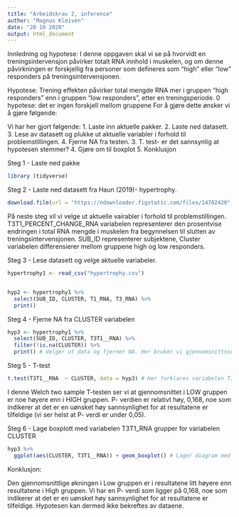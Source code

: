 ---
title: "Arbeidskrav 2, inference"
author: "Magnus Kleiven"
date: "20 10 2020"
output: html_document
---

Innledning og hypotese:
I denne oppgaven skal vi se på hvorvidt en treningsintervensjon påvirker totalt RNA innhold i muskelen, og om denne påvirkningen er forskjellig fra personer som defineres som "high" eller "low" responders på treningsintervensjonen. 

Hypotese: Trening effekten påvirker total mengde RNA mer i gruppen "high responders" enn i gruppen "low responders", etter en treningsperiode.
0 hypotese: det er ingen forskjell mellom gruppene
For å gjøre dette ønsker vi å gjøre følgende: 

Vi har her gjort følgende:
1. Laste inn aktuelle pakker.
2. Laste ned datasett.
3. Lese av datasett og plukke ut aktuelle variabler i forhold til problemstillingen.
4. Fjerne NA fra testen.
3. T. test- er det sannsynlig at hypotesen stemmer?
4. Gjøre om til boxplot
5. Konklusjon


Steg 1 - Laste ned pakke
```{r warning= FALSE, message= FALSE} 
library (tidyverse)
```



Steg 2 - Laste ned datasett fra Haun (2019)- hypertrophy.
```{r}
download.file(url = "https://ndownloader.figstatic.com/files/14702420", destfile = "hypertrophy.csv")
```


På neste steg vil vi velge ut aktuelle vairabler i forhold til problemstillingen. T3T1_PERCENT_CHANGE_RNA variabelen representerer den prosentvise endringen i total RNA mengde i muskelen fra begynnelsen til slutten av treningsintervensjonen. SUB_ID representerer subjektene, Cluster variabelen differensierer mellom gruppene high og low responders. 


Steg 3 - Lese datasett og velge aktuelle variabeler.
```{r, warning=FALSE, message=FALSE}
hypertrophy1 <- read_csv("hypertrophy.csv")


hyp2 <- hypertrophy1 %>%
  select(SUB_ID, CLUSTER, T1_RNA, T3_RNA) %>%
  print()
```




Steg 4 - Fjerne NA fra CLUSTER variabelen
```{r}
hyp3 <- hypertrophy1 %>%
  select(SUB_ID, CLUSTER, T3T1__RNA) %>%
  filter(!is.na(CLUSTER)) %>%
  print() # Velger ut data og fjerner NA. Her bruker vi gjennomsnittsscore, unngår å konvertere til prosent for å sammenligne grupper. NA er borte fra CLUSTER
```
 


Steg 5 - T-test
```{r}
t.test(T3T1__RNA  ~ CLUSTER, data = hyp3) # Her forklares variabelen T3T1_RNA gruppert for variabelen Cluster.
```

I denne Welch two sample T-testen ser vi at gjennomsnittet i LOW gruppen er noe høyere enn i HIGH gruppen. P- verdien er relativt høy, 0,168, noe som indikerer at det er en uønsket høy sannsynlighet for at resultatene er tilfeldige (vi ser helst at P- verdi er under 0,05).


Steg 6 - Lage boxplott med variabelen T3T1_RNA grupper for variabelen CLUSTER
```{r}
hyp3 %>%
  ggplot(aes(CLUSTER, T3T1__RNA)) + geom_boxplot() # Lager diagram med variabelen T3T1_RNA gruppert for variabelen Cluster
```


Konklusjon:

Den gjennomsnittlige økningen i Low gruppen er i resultatene litt høyere enn resultatene i High gruppen. Vi har en P- verdi som ligger på 0,168, noe som indikerer at det er en uønsket høy sannsynlighet for at resultatene er tilfeldige. 
Hypotesen kan dermed ikke bekreftes av dataene.